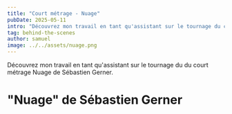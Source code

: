 ```yaml
---
title: "Court métrage - Nuage"
pubDate: 2025-05-11
intro: "Découvrez mon travail en tant qu'assistant sur le tournage du court métrage Nuage de Sébastien Gerner."
tag: behind-the-scenes
author: samuel
image: ../../assets/nuage.png
---
```



Découvrez mon travail en tant qu'assistant sur le tournage du du court métrage Nuage de Sébastien Gerner.

# "Nuage" de Sébastien Gerner
<YouTube id="https://www.youtube.com/embed/CQnJPFr-dBk?si=DP_SjTlPZZyJhJmf"></YouTube>
